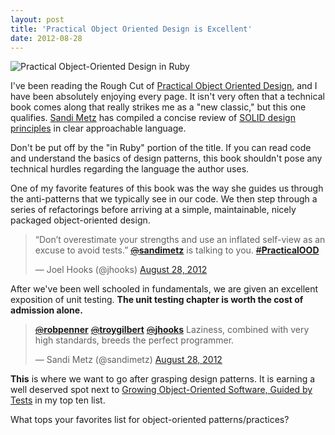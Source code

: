 ```yaml
---
layout: post
title: 'Practical Object Oriented Design is Excellent'
date: 2012-08-28
---
```


![Practical Object-Oriented Design in Ruby](/images/pood.jpeg)

I've been reading the Rough Cut of [Practical Object Oriented Design](https://www.amazon.com/exec/obidos/ASIN/0321721330/joehoobuiblo-20/ref=nosim/), and I have been absolutely enjoying every page. It isn't very often that a technical book comes along that really strikes me as a "new classic," but this one qualifies. [Sandi Metz](https://twitter.com/sandimetz) has compiled a concise review of [SOLID design principles](https://butunclebob.com/ArticleS.UncleBob.PrinciplesOfOod) in clear approachable language.

Don't be put off by the "in Ruby" portion of the title. If you can read code and understand the basics of design patterns, this book shouldn't pose any technical hurdles regarding the language the author uses.

One of my favorite features of this book was the way she guides us through the anti-patterns that we typically see in our code. We then step through a series of refactorings before arriving at a simple, maintainable, nicely packaged object-oriented design.

<blockquote class="twitter-tweet tw-align-center"><p>“Don’t overestimate your strengths and use an inflated self-view as an excuse to avoid tests.” <a href="https://twitter.com/sandimetz"><s>@</s><b>sandimetz</b></a> is talking to you. <a href="https://twitter.com/search/?q=%23PracticalOOD"><s>#</s><b>PracticalOOD</b></a></p>&mdash; Joel Hooks (@jhooks) <a href="https://twitter.com/jhooks/status/240446750157070336" data-datetime="2012-08-28T13:52:27+00:00">August 28, 2012</a></blockquote>
<script src="//platform.twitter.com/widgets.js" charset="utf-8"></script>

After we've been well schooled in fundamentals, we are given an excellent exposition of unit testing. **The unit testing chapter is worth the cost of admission alone.**

<blockquote class="twitter-tweet tw-align-center" data-in-reply-to="240464842845208576"><p><a href="https://twitter.com/robpenner"><s>@</s><b>robpenner</b></a> <a href="https://twitter.com/troygilbert"><s>@</s><b>troygilbert</b></a> <a href="https://twitter.com/jhooks"><s>@</s><b>jhooks</b></a> Laziness, combined with very high standards, breeds the perfect programmer.</p>&mdash; Sandi Metz (@sandimetz) <a href="https://twitter.com/sandimetz/status/240472922702086144" data-datetime="2012-08-28T15:36:27+00:00">August 28, 2012</a></blockquote>

**This** is where we want to go after grasping design patterns. It is earning a well deserved spot next to [Growing Object-Oriented Software, Guided by Tests](https://www.amazon.com/exec/obidos/ASIN/0321503627/joehoobuiblo-20/ref=nosim/) in my top ten list.

What tops your favorites list for object-oriented patterns/practices?
